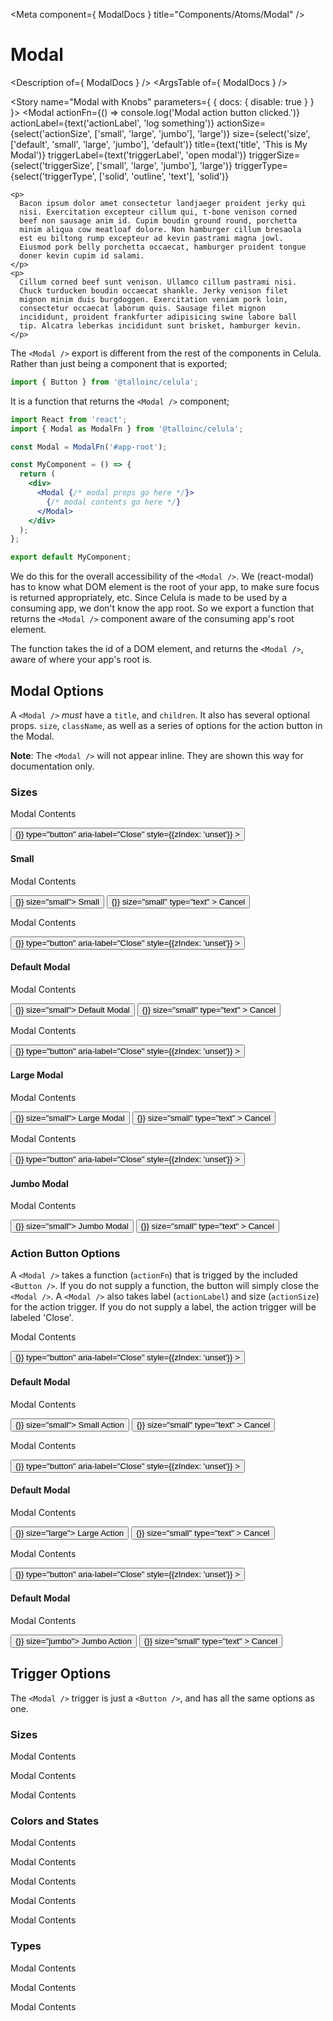 


<Meta component={ ModalDocs } title="Components/Atoms/Modal" />

# Modal
<Description of={ ModalDocs } />
<ArgsTable of={ ModalDocs } />

<Story name="Modal with Knobs" parameters={ { docs: { disable: true } } }>
  <Modal
    actionFn={() => console.log('Modal action button clicked.')}
    actionLabel={text('actionLabel', 'log something')}
    actionSize={select('actionSize', ['small', 'large', 'jumbo'], 'large')}
    size={select('size', ['default', 'small', 'large', 'jumbo'], 'default')}
    title={text('title', 'This is My Modal')}
    triggerLabel={text('triggerLabel', 'open modal')}
    triggerSize={select('triggerSize', ['small', 'large', 'jumbo'], 'large')}
    triggerType={select('triggerType', ['solid', 'outline', 'text'], 'solid')}
  >
    <p>
      Bacon ipsum dolor amet consectetur landjaeger proident jerky qui
      nisi. Exercitation excepteur cillum qui, t-bone venison corned
      beef non sausage anim id. Cupim boudin ground round, porchetta
      minim aliqua cow meatloaf dolore. Non hamburger cillum bresaola
      est eu biltong rump excepteur ad kevin pastrami magna jowl.
      Eiusmod pork belly porchetta occaecat, hamburger proident tongue
      doner kevin cupim id salami.
    </p>
    <p>
      Cillum corned beef sunt venison. Ullamco cillum pastrami nisi.
      Chuck turducken boudin occaecat shankle. Jerky venison filet
      mignon minim duis burgdoggen. Exercitation veniam pork loin,
      consectetur occaecat laborum quis. Sausage filet mignon
      incididunt, proident frankfurter adipisicing swine labore ball
      tip. Alcatra leberkas incididunt sunt brisket, hamburger kevin.
    </p>
  </Modal>
</Story>

The `<Modal />`  export is different from the rest of the components in Celula. Rather than just being a component that is exported;
```js
import { Button } from '@talloinc/celula';
```

It is a function that returns the `<Modal />` component;
```jsx
import React from 'react';
import { Modal as ModalFn } from '@talloinc/celula';

const Modal = ModalFn('#app-root');

const MyComponent = () => {
  return (
    <div>
      <Modal {/* modal props go here */}>
        {/* modal contents go here */}
      </Modal>
    </div>
  );
};

export default MyComponent;
```

We do this for the overall accessibility of the `<Modal />`. We (react-modal) has to know what DOM element is the root of your app, to make sure focus is returned appropriately, etc. Since Celula is made to be used by a consuming app, we don't know the app root. So we export a function that returns the `<Modal />` component aware of the consuming app's root element.

The function takes the id of a DOM element, and returns the `<Modal />`, aware of where your app's root is.

## Modal Options
A `<Modal />` *must* have a `title`, and `children`. It also has several optional props. `size`, `className`, as well as a series of options for the action button in the Modal.

**Note**: The `<Modal />` will not appear inline. They are shown this way for documentation only.

### Sizes
<Canvas>
  <Story name="Small Modal">
    <Modal
      actionSize="small"
      size="small"
      title="Small"
      triggerLabel="Small Modal"
      triggerSize="small"
    >
      <p>Modal Contents</p>
    </Modal>
  </Story>
  <div className="ce-modal ce-modal--small" style={{
    left: 'unset',
    position: 'relative',
    top: 'unset',
    transform: 'unset',
    zIndex: 'unset',
  }}>
    <button
      className="ce-modal__close"
      onClick={() => {}}
      type="button"
      aria-label="Close"
      style={{zIndex: 'unset'}}
    >
      <SystemIcon color="black" name="close" size="jumbo" />
    </button>
    <Container className="ce-modal__container" gap="padding">
      <h4 className="ce-modal__header">Small</h4>
      <div className="ce-modal__body">
        <p>Modal Contents</p>
      </div>
      <div className="ce-modal__footer">
        <Button handleClick={() => {}} size="small">
          Small
        </Button>
        <Button
          className="ce-modal__cancel"
          color="secondary"
          handleClick={() => {}}
          size="small"
          type="text"
        >
          Cancel
        </Button>
      </div>
    </Container>
  </div>
</Canvas>

<Canvas>
  <Story name="Default Modal">
    <Modal
      size="default"
      title="Default Modal"
      triggerLabel="Default Modal"
      triggerSize="small"
    >
      <p>Modal Contents</p>
    </Modal>
  </Story>
  <div className="ce-modal ce-modal--default" style={{
    left: 'unset',
    position: 'relative',
    top: 'unset',
    transform: 'unset',
    zIndex: 'unset',
  }}>
    <button
      className="ce-modal__close"
      onClick={() => {}}
      type="button"
      aria-label="Close"
      style={{zIndex: 'unset'}}
    >
      <SystemIcon color="black" name="close" size="jumbo" />
    </button>
    <Container className="ce-modal__container" gap="padding">
      <h4 className="ce-modal__header">Default Modal</h4>
      <div className="ce-modal__body">
        <p>Modal Contents</p>
      </div>
      <div className="ce-modal__footer">
        <Button handleClick={() => {}} size="small">
          Default Modal
        </Button>
        <Button
          className="ce-modal__cancel"
          color="secondary"
          handleClick={() => {}}
          size="small"
          type="text"
        >
          Cancel
        </Button>
      </div>
    </Container>
  </div>
</Canvas>

<Canvas>
  <Story name="Large Modal">
    <Modal
      size="large"
      title="Large Modal"
      triggerLabel="Large Modal"
      triggerSize="small"
    >
      <p>Modal Contents</p>
    </Modal>
  </Story>
  <div className="ce-modal ce-modal--large" style={{
    left: 'unset',
    position: 'relative',
    top: 'unset',
    transform: 'unset',
    zIndex: 'unset',
  }}>
    <button
      className="ce-modal__close"
      onClick={() => {}}
      type="button"
      aria-label="Close"
      style={{zIndex: 'unset'}}
    >
      <SystemIcon color="black" name="close" size="jumbo" />
    </button>
    <Container className="ce-modal__container" gap="padding">
      <h4 className="ce-modal__header">Large Modal</h4>
      <div className="ce-modal__body">
        <p>Modal Contents</p>
      </div>
      <div className="ce-modal__footer">
        <Button handleClick={() => {}} size="small">
          Large Modal
        </Button>
        <Button
          className="ce-modal__cancel"
          color="secondary"
          handleClick={() => {}}
          size="small"
          type="text"
        >
          Cancel
        </Button>
      </div>
    </Container>
  </div>
</Canvas>

<Canvas>
  <Story name="Jumbo Modal">
    <Modal
      size="jumbo"
      title="Jumbo Modal"
      triggerLabel="Jumbo Modal"
      triggerSize="small"
    >
      <p>Modal Contents</p>
    </Modal>
  </Story>
  <div className="ce-modal ce-modal--jumbo" style={{
    left: 'unset',
    position: 'relative',
    top: 'unset',
    transform: 'unset',
    zIndex: 'unset',
  }}>
    <button
      className="ce-modal__close"
      onClick={() => {}}
      type="button"
      aria-label="Close"
      style={{zIndex: 'unset'}}
    >
      <SystemIcon color="black" name="close" size="jumbo" />
    </button>
    <Container className="ce-modal__container" gap="padding">
      <h4 className="ce-modal__header">Jumbo Modal</h4>
      <div className="ce-modal__body">
        <p>Modal Contents</p>
      </div>
      <div className="ce-modal__footer">
        <Button handleClick={() => {}} size="small">
          Jumbo Modal
        </Button>
        <Button
          className="ce-modal__cancel"
          color="secondary"
          handleClick={() => {}}
          size="small"
          type="text"
        >
          Cancel
        </Button>
      </div>
    </Container>
  </div>
</Canvas>

### Action Button Options
A `<Modal />` takes a function (`actionFn`) that is trigged by the included `<Button />`. If you do not supply a function, the button will simply close the `<Modal />`. A `<Modal />` also takes label (`actionLabel`) and size (`actionSize`) for the action trigger. If you do not supply a label, the action trigger will be labeled 'Close'.

<Canvas>
  <Story name="Small Action">
    <Modal
      actionSize="small"
      title="Small Action"
      triggerLabel="Small Action"
      triggerSize="small"
    >
      <p>Modal Contents</p>
    </Modal>
  </Story>
  <div className="ce-modal ce-modal--default" style={{
    left: 'unset',
    position: 'relative',
    top: 'unset',
    transform: 'unset',
    zIndex: 'unset',
  }}>
    <button
      className="ce-modal__close"
      onClick={() => {}}
      type="button"
      aria-label="Close"
      style={{zIndex: 'unset'}}
    >
      <SystemIcon color="black" name="close" size="jumbo" />
    </button>
    <Container className="ce-modal__container" gap="padding">
      <h4 className="ce-modal__header">Default Modal</h4>
      <div className="ce-modal__body">
        <p>Modal Contents</p>
      </div>
      <div className="ce-modal__footer">
        <Button handleClick={() => {}} size="small">
          Small Action
        </Button>
        <Button
          className="ce-modal__cancel"
          color="secondary"
          handleClick={() => {}}
          size="small"
          type="text"
        >
          Cancel
        </Button>
      </div>
    </Container>
  </div>
</Canvas>

<Canvas>
  <Story name="Large Action (Default)">
    <Modal
      actionSize="large"
      title="Large Action"
      triggerLabel="Large Action"
      triggerSize="small"
    >
      <p>Modal Contents</p>
    </Modal>
  </Story>
  <div className="ce-modal ce-modal--default" style={{
    left: 'unset',
    position: 'relative',
    top: 'unset',
    transform: 'unset',
    zIndex: 'unset',
  }}>
    <button
      className="ce-modal__close"
      onClick={() => {}}
      type="button"
      aria-label="Close"
      style={{zIndex: 'unset'}}
    >
      <SystemIcon color="black" name="close" size="jumbo" />
    </button>
    <Container className="ce-modal__container" gap="padding">
      <h4 className="ce-modal__header">Default Modal</h4>
      <div className="ce-modal__body">
        <p>Modal Contents</p>
      </div>
      <div className="ce-modal__footer">
        <Button handleClick={() => {}} size="large">
          Large Action
        </Button>
        <Button
          className="ce-modal__cancel"
          color="secondary"
          handleClick={() => {}}
          size="small"
          type="text"
        >
          Cancel
        </Button>
      </div>
    </Container>
  </div>
</Canvas>

<Canvas>
  <Story name="Jumbo Action">
    <Modal
      actionSize="jumbo"
      title="Jumbo Action"
      triggerLabel="Jumbo Action"
      triggerSize="small"
    >
      <p>Modal Contents</p>
    </Modal>
  </Story>
  <div className="ce-modal ce-modal--default" style={{
    left: 'unset',
    position: 'relative',
    top: 'unset',
    transform: 'unset',
    zIndex: 'unset',
  }}>
    <button
      className="ce-modal__close"
      onClick={() => {}}
      type="button"
      aria-label="Close"
      style={{zIndex: 'unset'}}
    >
      <SystemIcon color="black" name="close" size="jumbo" />
    </button>
    <Container className="ce-modal__container" gap="padding">
      <h4 className="ce-modal__header">Default Modal</h4>
      <div className="ce-modal__body">
        <p>Modal Contents</p>
      </div>
      <div className="ce-modal__footer">
        <Button handleClick={() => {}} size="jumbo">
          Jumbo Action
        </Button>
        <Button
          className="ce-modal__cancel"
          color="secondary"
          handleClick={() => {}}
          size="small"
          type="text"
        >
          Cancel
        </Button>
      </div>
    </Container>
  </div>
</Canvas>

## Trigger Options
The `<Modal />` trigger is just a `<Button />`, and has all the same options as one.

### Sizes

<Canvas>
  <Story name="Small Trigger">
    <Modal
      title="Small Trigger"
      triggerLabel="Small Trigger"
      triggerSize="small"
    >
      <p>Modal Contents</p>
    </Modal>
  </Story>
  <Story name="Large Trigger">
    <Modal
      title="Large Trigger"
      triggerLabel="Large Trigger"
      triggerSize="large"
    >
      <p>Modal Contents</p>
    </Modal>
  </Story>
  <Story name="Jumbo Trigger">
    <Modal
      title="Jumbo Trigger"
      triggerLabel="Jumbo Trigger"
      triggerSize="jumbo"
    >
      <p>Modal Contents</p>
    </Modal>
  </Story>
</Canvas>

### Colors and States

<Canvas>
  <Story name="Primary Trigger">
    <Modal
      title="Primary Trigger"
      triggerColor="primary"
      triggerLabel="Primary"
      triggerSize="small"
    >
      <p>Modal Contents</p>
    </Modal>
  </Story>
  <Story name="Secondary Trigger">
    <Modal
      title="Secondary Trigger"
      triggerColor="secondary"
      triggerLabel="Secondary"
      triggerSize="small"
    >
      <p>Modal Contents</p>
    </Modal>
  </Story>
  <Story name="Black Trigger">
    <Modal
      title="Black Trigger"
      triggerColor="black"
      triggerLabel="Black"
      triggerSize="small"
    >
      <p>Modal Contents</p>
    </Modal>
  </Story>
  <Story name="Inverted Trigger">
    <div style={{ backgroundColor: 'black' }}>
      <Modal
        title="Inverted Trigger"
        triggerColor="inverted"
        triggerLabel="Inverted"
        triggerSize="small"
      >
        <p>Modal Contents</p>
      </Modal>
    </div>
  </Story>
  <Story name="Disabled Trigger">
    <Modal
      disabled
      title="Disabled Trigger"
      triggerLabel="Disabled"
      triggerSize="small"
    >
      <p>Modal Contents</p>
    </Modal>
  </Story>
</Canvas>

### Types

<Canvas>
  <Story name="Solid Trigger">
    <Modal
      title="Solid Trigger"
      triggerLabel="Solid Trigger"
      triggerType="solid"
    >
      <p>Modal Contents</p>
    </Modal>
  </Story>
  <Story name="Outline Trigger">
    <Modal
      title="Outline Trigger"
      triggerLabel="Outline Trigger"
      triggerType="outline"
    >
      <p>Modal Contents</p>
    </Modal>
  </Story>
  <Story name="Text Trigger">
    <Modal
      title="Text Trigger"
      triggerLabel="Text Trigger"
      triggerType="text"
    >
      <p>Modal Contents</p>
    </Modal>
  </Story>
</Canvas>

